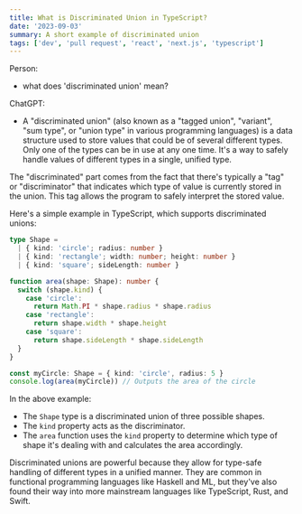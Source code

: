 ```yaml
---
title: What is Discriminated Union in TypeScript?
date: '2023-09-03'
summary: A short example of discriminated union
tags: ['dev', 'pull request', 'react', 'next.js', 'typescript']
---
```


Person:

- what does 'discriminated union' mean?

ChatGPT:

- A "discriminated union" (also known as a "tagged union", "variant", "sum type", or "union type" in various programming languages) is a data structure used to store values that could be of several different types. Only one of the types can be in use at any one time. It's a way to safely handle values of different types in a single, unified type.

The "discriminated" part comes from the fact that there's typically a "tag" or "discriminator" that indicates which type of value is currently stored in the union. This tag allows the program to safely interpret the stored value.

Here's a simple example in TypeScript, which supports discriminated unions:

```typescript
type Shape =
  | { kind: 'circle'; radius: number }
  | { kind: 'rectangle'; width: number; height: number }
  | { kind: 'square'; sideLength: number }

function area(shape: Shape): number {
  switch (shape.kind) {
    case 'circle':
      return Math.PI * shape.radius * shape.radius
    case 'rectangle':
      return shape.width * shape.height
    case 'square':
      return shape.sideLength * shape.sideLength
  }
}

const myCircle: Shape = { kind: 'circle', radius: 5 }
console.log(area(myCircle)) // Outputs the area of the circle
```

In the above example:

- The `Shape` type is a discriminated union of three possible shapes.
- The `kind` property acts as the discriminator.
- The `area` function uses the `kind` property to determine which type of shape it's dealing with and calculates the area accordingly.

Discriminated unions are powerful because they allow for type-safe handling of different types in a unified manner. They are common in functional programming languages like Haskell and ML, but they've also found their way into more mainstream languages like TypeScript, Rust, and Swift.
